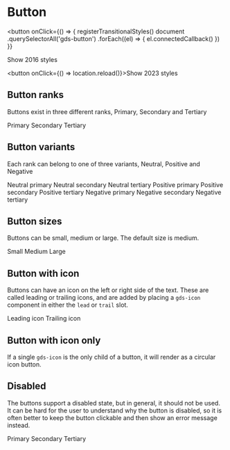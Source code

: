 
<Meta title="Components/Button" />

# Button

<button
  onClick={() => {
    registerTransitionalStyles()
    document
      .querySelectorAll('gds-button')
      .forEach((el) => {
        el.connectedCallback()
      })
  }}
>
  Show 2016 styles
</button>

<button onClick={() => location.reload()}>Show 2023 styles</button>

## Button ranks

Buttons exist in three different ranks, Primary, Secondary and Tertiary

<Canvas>
  <gds-button>Primary</gds-button>
  <gds-button rank="secondary">Secondary</gds-button>
  <gds-button rank="tertiary">Tertiary</gds-button>
</Canvas>

## Button variants

Each rank can belong to one of three variants, Neutral, Positive and Negative

<Canvas>
  <story-grid>
    <story-row>
      <gds-button>Neutral primary</gds-button>
      <gds-button rank="secondary">Neutral secondary</gds-button>
      <gds-button rank="tertiary">Neutral tertiary</gds-button>
    </story-row>
    <story-row>
      <gds-button variant="positive">Positive primary</gds-button>
      <gds-button variant="positive" rank="secondary">
        Positive secondary
      </gds-button>
      <gds-button variant="positive" rank="tertiary">
        Positive tertiary
      </gds-button>
    </story-row>
    <story-row>
      <gds-button variant="negative">Negative primary</gds-button>
      <gds-button variant="negative" rank="secondary">
        Negative secondary
      </gds-button>
      <gds-button variant="negative" rank="tertiary">
        Negative tertiary
      </gds-button>
    </story-row>
  </story-grid>
</Canvas>

## Button sizes

Buttons can be small, medium or large. The default size is medium.

<Canvas>
  <gds-button size="small">Small</gds-button>
  <gds-button>Medium</gds-button>
  <gds-button size="large">Large</gds-button>
</Canvas>

## Button with icon

Buttons can have an icon on the left or right side of the text. These are called leading or trailing icons, and are added by placing a `gds-icon` component in either the `lead` or `trail` slot.

<Canvas>
  <gds-button>
    <gds-icon slot="lead" name="arrow-down" />
    Leading icon
  </gds-button>
  <gds-button>
    Trailing icon
    <gds-icon slot="trail" name="arrow-up" />
  </gds-button>
</Canvas>

## Button with icon only

If a single `gds-icon` is the only child of a button, it will render as a circular icon button.

<Canvas>
  <gds-button size="small">
    <gds-icon name="arrow" />
  </gds-button>
  <gds-button>
    <gds-icon name="arrow" />
  </gds-button>
  <gds-button size="large">
    <gds-icon name="arrow" />
  </gds-button>
</Canvas>

## Disabled

The buttons support a disabled state, but in general, it should not be used. It can be hard for the user to understand why the button is disabled, so it is often better to keep the button clickable and then show an error message
instead.

<Canvas>
  <gds-button disabled>Primary</gds-button>
  <gds-button rank="secondary" variant="positive" disabled>
    Secondary
  </gds-button>
  <gds-button rank="tertiary" disabled>
    Tertiary
  </gds-button>
</Canvas>
